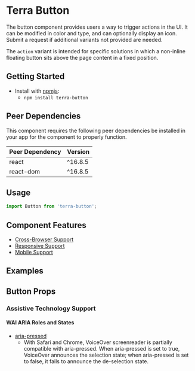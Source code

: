 


<Badge />

# Terra Button

The button component provides users a way to trigger actions in the UI.
It can be modified in color and type, and can optionally display an icon.
Submit a request if additional variants not provided are needed.



The `action` variant is intended for specific solutions in which a non-inline floating button sits above the page content in a fixed position.

## Getting Started

- Install with [npmjs](https://www.npmjs.com):
  - `npm install terra-button`

<!-- AUTO-GENERATED-CONTENT:START Peer Dependencies -->
## Peer Dependencies

This component requires the following peer dependencies be installed in your app for the component to properly function.

| Peer Dependency | Version |
|-|-|
| react | ^16.8.5 |
| react-dom | ^16.8.5 |

<!-- AUTO-GENERATED-CONTENT:END -->

## Usage

```jsx
import Button from 'terra-button';
```

## Component Features
* [Cross-Browser Support](https://engineering.cerner.com/terra-ui/about/terra-ui/component-standards#cross-browser-support)
* [Responsive Support](https://engineering.cerner.com/terra-ui/about/terra-ui/component-standards#responsive-support)
* [Mobile Support](https://engineering.cerner.com/terra-ui/about/terra-ui/component-standards#mobile-support)

## Examples
<ButtonVariant title="Variant" />
<ButtonBlock title="Block" />
<ButtonCompact title="Compact" />
<ButtonAnchor title="Anchor" />
<ButtonDisabled title="Disabled" />
<ButtonOnClick title="Click" />
<ButtonIcon title="Icon" />

## Button Props
<ButtonPropsTable />

### Assistive Technology Support
#### WAI ARIA Roles and States
* [aria-pressed](https://developer.mozilla.org/en-US/docs/Web/Accessibility/ARIA/Attributes/aria-pressed)
  * With Safari and Chrome, VoiceOver screenreader is partially compatible with aria-pressed. When aria-pressed is set to true, VoiceOver announces the selection state; when aria-pressed is set to false, it fails to announce the de-selection state.
